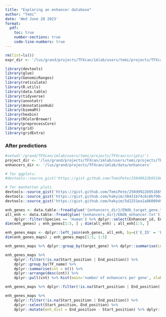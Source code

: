```yaml
---
title: "Exploring an enhancer database"
author: "Temi"
date: 'Wed June 28 2023'
format: 
  pdf: 
    toc: true
    number-sections: true
    code-line-numbers: true
---
```


```r
rm(list=ls())
expr_dir <- '/lus/grand/projects/TFXcan/imlab/users/temi/projects/TFXcan/experiments'
```

```r
library(devtools)
library(glue)
library(GenomicRanges)
library(reticulate)
library(R.utils)
library(data.table)
library(tidyverse)
library(annotatr)
library(AnnotationHub)
library(biomaRt)
library(hexbin)
library(RColorBrewer)
library(preprocessCore)
library(grid)
library(gridExtra)
```

### After predictions

```r
#setwd('/grand/TFXcan/imlab/users/temi/projects/TFXcan/scripts/')
project_dir <- '/lus/grand/projects/TFXcan/imlab/users/temi/projects/TFXcan'
enhancers_dir <- '/lus/grand/projects/TFXcan/imlab/data/enhancers'

# for qqplots:
#devtools::source_gist('https://gist.github.com/TemiPete/250d9922b9516691f83bb1fd999a3ccc')

# for manhattan plots
devtools::source_gist('https://gist.github.com/TemiPete/250d9922b9516691f83bb1fd999a3ccc')
devtools::source_gist('https://gist.github.com/hakyim/38431b74c6c0bf90c12f')
devtools::source_gist('https://gist.github.com/hakyim/5d2251ea1a86009499e4ffdf47fe2735')
```


```r
enh_genes <- data.table::fread(glue('{enhancers_dir}/ENdb_target_gene.txt'))
all_enh <- data.table::fread(glue('{enhancers_dir}/ENdb_enhancer.txt')) %>% 
    dplyr::filter(Species == 'Human') %>% dplyr::select(Enhancer_id, Enhancer_symbol, Reference_genome, Chromosome, Start_position, End_position, Species, Biosample_name, Target_gene, target_gene_other_name, Disease, TF_name, TF_other_name, SNP_id, SNP_position, Distance_from_TSS, n_Distance_from_TSS)
dim(enh_genes) ; enh_genes[1:5, ] ; dim(all_enh) ; all_enh[1:5, ]
```

```r
enh_genes_maps <- dplyr::left_join(enh_genes, all_enh, by=c('E_ID' = 'Enhancer_id'))
dim(enh_genes_maps) ; enh_genes_maps[1:5, 1:5]
```


```r
enh_genes_maps %>% dplyr::group_by(target_gene) %>% dplyr::summarise(cnt = n()) %>% dplyr::arrange(desc(cnt)) #%>% dplyr::pull(cnt) %>% hist(main='number of enhancers per gene', xlab='number of enhancers')
```

```r
enh_genes_maps %>% 
    dplyr::filter(!is.na(Start_position | End_position)) %>% 
    dplyr::group_by(TF_name) %>% 
    dplyr::summarise(cnt = n()) %>% 
    dplyr::arrange(desc(cnt)) %>% 
    dplyr::pull(cnt) %>% hist(main='number of enhancers per gene', xlab='number of enhancers')
```

```r
enh_genes_maps %>% dplyr::filter(!is.na(Start_position | End_position))
```


```r
enh_genes_maps %>% 
    dplyr::filter(!is.na(Start_position | End_position)) %>%
    dplyr::select(Start_position, End_position) %>% 
    dplyr::mutate(enh_dist = End_position - Start_position) %>% dplyr::pull(enh_dist) %>% hist(breaks = 80)
```